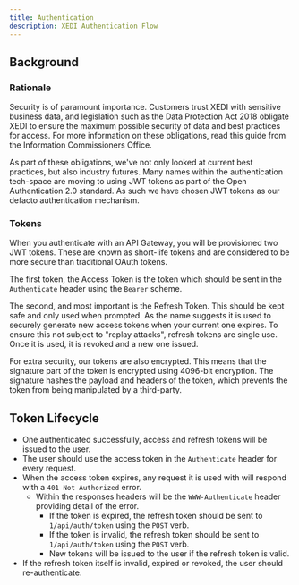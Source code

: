 ```yaml
---
title: Authentication
description: XEDI Authentication Flow
---
```


## Background

### Rationale

Security is of paramount importance. Customers trust XEDI with sensitive business data, and legislation such as the <ExternalLink href="http://www.legislation.gov.uk/ukpga/2018/12/contents/enacted">Data Protection Act 2018</ExternalLink> obligate XEDI to ensure the maximum possible security of data and best practices for access. For more information on these obligations, read <ExternalLink href="https://ico.org.uk/for-organisations/guide-to-data-protection/guide-to-the-general-data-protection-regulation-gdpr/">this guide from the Information Commissioners Office</ExternalLink>.

As part of these obligations, we've not only looked at current best practices, but also industry futures. Many names within the authentication tech-space are moving to using JWT tokens as part of the Open Authentication 2.0 standard. As such we have chosen JWT tokens as our defacto authentication mechanism.

### Tokens

When you authenticate with an API Gateway, you will be provisioned two <ExternalLink href="https://tools.ietf.org/html/rfc7519">JWT tokens</ExternalLink>. These are known as short-life tokens and are considered to be more secure than traditional OAuth tokens.

The first token, the <Text as="em">Access Token</Text> is the token which should be sent in the `Authenticate` header using the <ExternalLink href="https://tools.ietf.org/html/rfc6750">`Bearer` scheme</ExternalLink>.

The second, and most important is the <Text as="em">Refresh Token</Text>. This should be kept safe and only used when prompted. As the name suggests it is used to securely generate new access tokens when your current one expires. To ensure this not subject to "replay attacks", refresh tokens are single use. Once it is used, it is revoked and a new one issued.

For extra security, our tokens are also encrypted. This means that the signature part of the token is encrypted using 4096-bit encryption. The signature hashes the payload and headers of the token, which prevents the token from being manipulated by a third-party.

## Token Lifecycle

<BorderBox>
    <GithubIssue issue-id="30" />
</BorderBox>

- One authenticated successfully, access and refresh tokens will be issued to the user.
- The user should use the access token in the `Authenticate` header for every request.
- When the access token expires, any request it is used with will respond with a `401 Not Authorized` error.
  - Within the responses headers will be the `WWW-Authenticate` header providing detail of the error.
    - If the token is expired, the refresh token should be sent to `1/api/auth/token` using the `POST` verb.
    - If the token is invalid, the refresh token should be sent to `1/api/auth/token` using the `POST` verb.
    - New tokens will be issued to the user if the refresh token is valid.
- If the refresh token itself is invalid, expired or revoked, the user should re-authenticate.
